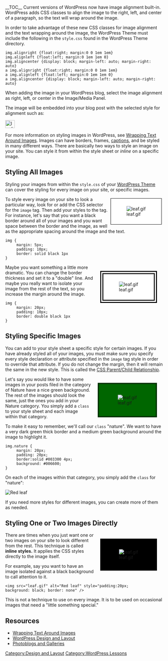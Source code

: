 __TOC__
Current versions of WordPress now have image alignment built-in. WordPress adds CSS classes to align the image to the right, left, and center of a paragraph, so the text will wrap around the image. 

In order to take advantage of these new CSS classes for image alignment and the text wrapping around the image, the WordPress Theme must include the following in the <code>style.css</code> found in the WordPress Theme directory.

<pre>img.alignright {float:right; margin:0 0 1em 1em}
img.alignleft {float:left; margin:0 1em 1em 0}
img.aligncenter {display: block; margin-left: auto; margin-right: auto}
a img.alignright {float:right; margin:0 0 1em 1em}
a img.alignleft {float:left; margin:0 1em 1em 0}
a img.aligncenter {display: block; margin-left: auto; margin-right: auto}</pre>

When adding the image in your WordPress blog, select the image alignment as right, left, or center in the Image/Media Panel.

The image will be embedded into your blog post with the selected style for alignment such as:

 <img src="http://example.com/images/leaf.jpg" 
  alt="leaf graphic" 
  title="leaf graphic" 
 class="alignright size-medium wp-image-3109" 
 height="25" width="30"/>

For more information on styling images in WordPress, see [[Wrapping Text Around Images]]. Images can have borders, frames, [[Wrapping Text Around Images|captions]], and be styled in many different ways.  There are basically two ways to style an image on your site.  You can style it from within the style sheet or ''inline'' on a specific image.

==Styling All Images==
Styling your images from within the <tt>style.css</tt> of your [[Using Themes|WordPress Theme]] can cover the styling for every image on your site, or specific images.

<div style="border:solid black 1px; margin:5px; padding:10px; float:right; background: white">[[Image:leaf.gif]]</div>

To style every image on your site to look a particular way, look for or add the CSS selector for the <tt>image</tt> tag.  Then add your styles to the tag.  For instance, let's say that you want a black border around all of your images and you want space between the border and the image, as well as the appropriate spacing around the image and the text. 

<pre>img {
     margin: 5px;
     padding: 10px;
     border: solid black 1px
}</pre>

<div style="border:double black 10px; margin:20px; padding:10px; float:right;background:white;">[[Image:leaf.gif]]</div>

Maybe you want something a little more dramatic. You can change the border thickness and set it to a "double" line. And maybe you really want to isolate your image from the rest of the text, so you increase the margin around the image.

<pre>img {
     margin: 20px;
     padding: 10px;
     border: double black 1px
}</pre>

==Styling Specific Images==

You can add to your style sheet a specific style for certain images. If you have already styled all of your images, you must make sure you specify every style declaration or attribute specified in the <code>image</code> tag style in order to override that attribute.  If you do not change the margin, then it will remain the same in the new style. This is called the [[CSS_Troubleshooting#The_CSS_Parent_and_Child_Relationship|CSS Parent/Child Relationship]].

<div style="border:solid #003300 4px; margin:20px; padding:20px; background: #006600; float:right">[[Image:leaf.gif]]</div>
Let's say you would like to have some images in your posts filed in the category of Nature have a nice green background.  The rest of the images should look the same, just the ones you add in your Nature category. You simply add a <code>class</code> to your style sheet and each image within that category.

To make it easy to remember, we'll call our <code>class</code> "nature". We want to have a very dark green thick border and a medium green background around the image to highlight it.

<pre>img.nature {
     margin: 20px;
     padding: 20px;
     border:solid #003300 4px;
     background: #006600;
}</pre>

On each of the images within that category, you simply add the <code>class</code> for "nature":

 <img src="leaf.gif" alt="Red leaf" class="nature" />

If you need more styles for different images, you can create more of them as needed.

==Styling One or Two Images Directly==

<div style="margin:20px; padding:20px; background: black; float:right">[[Image:leaf.gif]]</div>
There are times when you just want one or two images on your site to look different from the rest. This technique is called '''inline styles.'''  It applies the CSS styles directly to the image itself.

For example, say you want to have an image isolated against a black background to call attention to it.

<pre><img src="leaf.gif" alt="Red leaf" style="padding:20px; 
background: black; border: none" />
</pre>

This is not a technique to use on every image.  It is to be used on occasional images that need a "little something special."

==Resources==
* [[Wrapping Text Around Images]]
* [[Blog Design and Layout|WordPress Design and Layout]]
* [[Photoblogs and Galleries]]

[[Category:Design and Layout]]
[[Category:WordPress Lessons]]